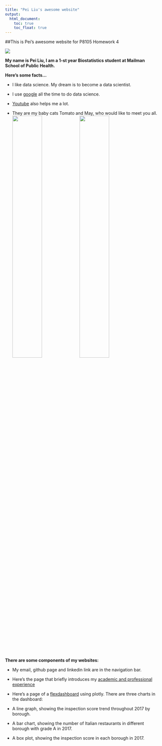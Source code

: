 ```yaml
---
title: "Pei Liu's awesome website"
output: 
  html_document:
    toc: true
    toc_float: true
---
```


##This is Pei's awesome website for P8105 Homework 4

![](https://media.giphy.com/media/4FQMuOKR6zQRO/giphy.gif)

**My name is Pei Liu, I am a 1-st year Biostatistics student at Mailman School of Public Health.**

**Here's some facts... **

- I like data science. My dream is to become a data scientist.

- I use [google](https://www.google.com/) all the time to do data science.

- [Youtube](https://www.youtube.com) also helps me a lot.

- They are my baby cats Tomato and May, who would like to meet you all.
<img src="images/tomato.jpg" style="width:45%">
<img src="images/may.jpg" style="width:45%">



**There are some components of my websites: **

- My email, github page and linkedin link are in the navigation bar.

- Here's the page that briefly introduces my [academic and professional experience](about.html)

- Here's a page of a [flexdashboard](dashboard.html) using plotly. There are three charts in the dashboard:
+ A line graph, showing the inspection score trend throughout 2017 by borough. 
+ A bar chart, showing the number of Italian restaurants in different borough with grade A in 2017. 
+ A box plot, showing the inspection score in each borough in 2017.